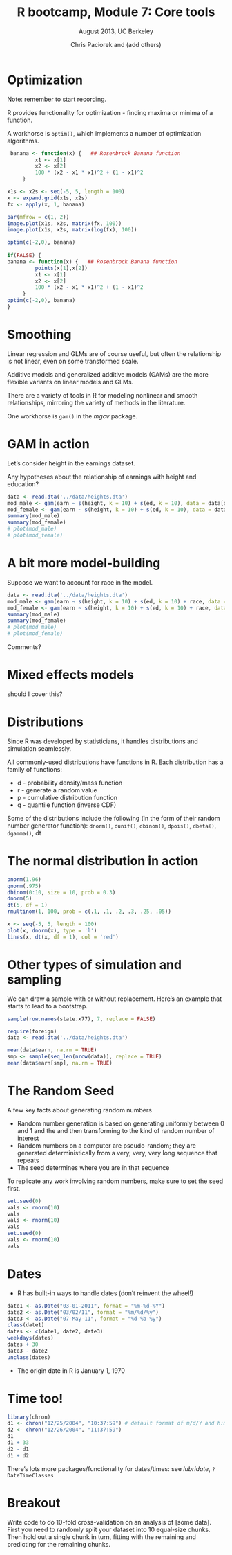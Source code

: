 % R bootcamp, Module 7: Core tools
% August 2013, UC Berkeley
% Chris Paciorek and (add others)

# Optimization

Note: remember to start recording.

R provides functionality for optimization - finding maxima or minima of a function. 

A workhorse is `optim()`, which implements a number of optimization algorithms. 

```r
 banana <- function(x) {   ## Rosenbrock Banana function
         x1 <- x[1]
         x2 <- x[2]
         100 * (x2 - x1 * x1)^2 + (1 - x1)^2
     }

x1s <- x2s <- seq(-5, 5, length = 100)
x <- expand.grid(x1s, x2s)
fx <- apply(x, 1, banana)

par(mfrow = c(1, 2))
image.plot(x1s, x2s, matrix(fx, 100))
image.plot(x1s, x2s, matrix(log(fx), 100))

optim(c(-2,0), banana)
 
if(FALSE) {
banana <- function(x) {   ## Rosenbrock Banana function
         points(x[1],x[2])
         x1 <- x[1]
         x2 <- x[2]
         100 * (x2 - x1 * x1)^2 + (1 - x1)^2
     }
optim(c(-2,0), banana)
}
```

# Smoothing

Linear regression and GLMs are of course useful, but often the relationship is not linear, even on some transformed scale.

Additive models and generalized additive models (GAMs) are the more flexible variants on linear models and GLMs.

There are a variety of tools in R for modeling nonlinear and smooth relationships, mirroring the variety of methods in the literature.

One workhorse is `gam()` in the *mgcv* package.

# GAM in action

Let's consider height in the earnings dataset.

Any hypotheses about the relationship of earnings with height and education?

```r
data <- read.dta('../data/heights.dta')
mod_male <- gam(earn ~ s(height, k = 10) + s(ed, k = 10), data = data[data$sex == 1,])
mod_female <- gam(earn ~ s(height, k = 10) + s(ed, k = 10), data = data[data$sex == 2,])
summary(mod_male)
summary(mod_female)
# plot(mod_male)
# plot(mod_female)
```

# A bit more model-building 

Suppose we want to account for race in the model.

```r
data <- read.dta('../data/heights.dta')
mod_male <- gam(earn ~ s(height, k = 10) + s(ed, k = 10) + race, data = data[data$sex == 1,])
mod_female <- gam(earn ~ s(height, k = 10) + s(ed, k = 10) + race, data = data[data$sex == 2,])
summary(mod_male)
summary(mod_female)
# plot(mod_male)
# plot(mod_female)
```

Comments? 


# Mixed effects models

should I cover this?

# Distributions
Since R was developed by statisticians, it handles distributions and simulation seamlessly.

All commonly-used distributions have functions in R. Each distribution has a family of functions: 

* d - probability density/mass function
* r - generate a random value 
* p - cumulative distribution function
* q - quantile function (inverse CDF)

Some of the distributions include the following (in the form of their random number generator function): `dnorm()`, `dunif()`, `dbinom()`, `dpois()`, `dbeta()`, `dgamma()`, dt

# The normal distribution in action

```r
pnorm(1.96)
qnorm(.975)
dbinom(0:10, size = 10, prob = 0.3)
dnorm(5)
dt(5, df = 1)
rmultinom(1, 100, prob = c(.1, .1, .2, .3, .25, .05)) 

x <- seq(-5, 5, length = 100)
plot(x, dnorm(x), type = 'l')
lines(x, dt(x, df = 1), col = 'red')
```

# Other types of simulation and sampling

We can draw a sample with or without replacement. Here's an example that starts to lead to a bootstrap.

```r
sample(row.names(state.x77), 7, replace = FALSE)

require(foreign)
data <- read.dta('../data/heights.dta')

mean(data$earn, na.rm = TRUE)
smp <- sample(seq_len(nrow(data)), replace = TRUE)
mean(data$earn[smp], na.rm = TRUE)
```

# The Random Seed

A few key facts about generating random numbers

* Random number generation is based on generating uniformly between 0 and 1 and the and then transforming to the kind of random number of interest
* Random numbers on a computer are pseudo-random; they are generated deterministically from a very, very, very long sequence that repeats
* The seed determines where you are in that sequence

To replicate any work involving random numbers, make sure to set the seed first.

```r
set.seed(0)
vals <- rnorm(10)
vals
vals <- rnorm(10)
vals
set.seed(0)
vals <- rnorm(10)
vals
```

# Dates
- R has built-in ways to handle dates (don't reinvent the wheel!) 

```r
date1 <- as.Date("03-01-2011", format = "%m-%d-%Y")
date2 <- as.Date("03/02/11", format = "%m/%d/%y")
date3 <- as.Date("07-May-11", format = "%d-%b-%y")
class(date1)
dates <- c(date1, date2, date3)
weekdays(dates)
dates + 30
date3 - date2
unclass(dates)
```
- The origin date in R is January 1, 1970


# Time too!

```r
library(chron)
d1 <- chron("12/25/2004", "10:37:59") # default format of m/d/Y and h:m:s
d2 <- chron("12/26/2004", "11:37:59")
d1
d1 + 33
d2 - d1
d1 + d2
```

There's lots more packages/functionality for dates/times: see *lubridate*, `?DateTimeClasses`
 
# Breakout 

Write code to do 10-fold cross-validation on an analysis of [some data]. First you need to randomly split your dataset into 10 equal-size chunks. Then hold out a single chunk in turn, fitting with the remaining and predicting for the remaining chunks.
